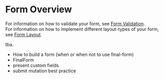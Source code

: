 
<Meta title="Docs/Form/Overview" />

# Form Overview

For information on how to validate your form, see [Form Validation](/docs/docs-form-validation--page).  
For information on how to implement different layout-types of your form, see [Form Layout](/docs/docs-form-layout--page).

tba.

-   How to build a form (when or when not to use final-form)
-   FinalForm
-   present custom fields
-   submit mutation best practice

